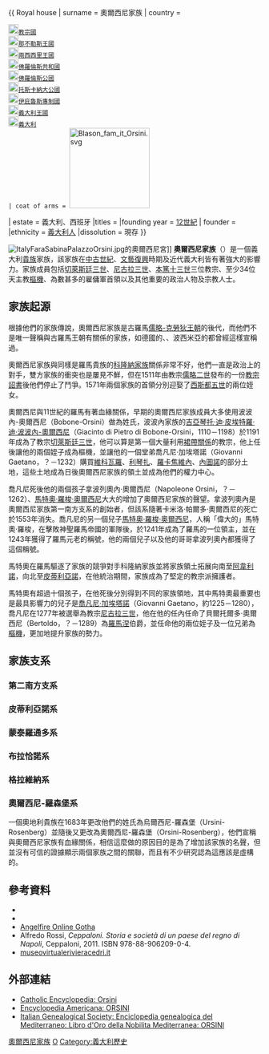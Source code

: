 {{ Royal house
| surname = 奧爾西尼家族
| country = 
 [[File:Flag_of_the_Papal_States_(pre_1808).svg|20px]][[教宗國|教宗國]]<br/>
[[File:Bandera_de_Nápoles_-_Trastámara.svg|20px]][[那不勒斯王國|那不勒斯王國]]<br/>
[[File:Flag_of_the_Kingdom_of_the_Two_Sicilies_(1816).svg|20px]][[兩西西里王國|兩西西里王國]]<br/>
[[File:Flag_of_John_the_Baptist.svg|20px]][[佛羅倫斯共和國|佛羅倫斯共和國]]<br/>
[[File:Bandiera_del_granducato_di_Toscana_(1562-1737_).png|20px]][[佛羅倫斯公國|佛羅倫斯公國]]<br/>
[[File:Flag_of_the_Grand_Duchy_of_Tuscany_(1840).svg|20px]][[托斯卡納大公國|托斯卡納大公國]]<br/>
[[File:Double-headed_eagle_of_the_Greek_Orthodox_Church.svg|20px]][[伊庇魯斯專制國|伊庇魯斯專制國]]<br/>
[[File:Flag_of_Italy_(1861–1946).svg|20px]][[義大利王國_(1861年－1946年)|義大利王國]]<br/>
[[File:Flag_of_Italy.svg|20px]][[義大利|義大利]]<br/>
| coat of arms = [[File:Blason_fam_it_Orsini.svg|160px]]
| estate = 義大利、西班牙
|titles = {{Collapsible list
|title = 多種頭銜
|
* [[教宗|教宗]]（非世襲）
* {{Tsl|en|Prince Assistants to the Papal Throne|宗座助理親王}}
* [[薩萊諾|薩萊諾]]親王
* [[塔蘭托|塔蘭托]]親王
* [[伊庇魯斯專制國|伊庇魯斯專制國]]君主
* [[布拉恰諾|布拉恰諾]]公爵
* [[普利亞格拉維納|格拉維納]]公爵
* [[諾拉|諾拉]]伯爵及公爵
* [[韋諾薩|韋諾薩]]公爵
* [[蒙泰聖薩維諾|蒙泰聖薩維諾]]侯爵
* [[彭纳-因泰韦里纳|彭納]]侯爵
* [[凱法利尼亞島|凱法利尼亞]]伯爵
* [[雷契|雷契]]伯爵
* [[馬諾佩洛|馬諾佩洛]]伯爵
* [[皮蒂利亞諾|皮蒂利亞諾]]伯爵
* [[索拉諾_(格羅塞托省)|索拉諾]]伯爵
* [[塔利亞科佐|塔利亞科佐]]伯爵
* [[札金索斯州|札金索斯]]伯爵
* [[普拉塔丹西多尼亞|安西多尼亞]]領主
* {{Tsl|en|Ceri|切里}}領主
* {{Tsl|it|Monumento naturale di Galeria Antica|加萊里亞安提卡的自然紀念碑|加萊里亞}}領主
* [[瓜爾迪亞格雷萊|瓜爾迪亞格雷萊]]領主
* [[吉廖島|吉廖島]]領主
* [[拉里諾|拉里諾]]領主
* [[利琴扎|利琴扎]]領主
* [[馬里諾|馬里諾]]領主
* [[蒙泰阿真塔里奧|蒙泰阿真塔里奧]]領主
* [[蒙泰羅通多|蒙泰羅通多]]領主
* {{Tsl|en|Mugnano in Teverina|穆尼亞諾伊恩特維里納|穆尼亞諾}}領主
* [[埃爾科萊港|埃爾科萊港]]領主
* [[聖安傑洛羅馬諾|聖安傑洛羅馬諾]]領主
* [[特雷維尼亞諾羅馬諾|特雷維尼亞諾]]領主
* [[托西恰|西西利亞納山谷]]領主
* [[維科瓦羅|維科瓦羅]]領主
}}
|founding year = [[12世紀|12世紀]]
| founder = {{Tsl|it|Orso di Bobone|奧爾索-迪-波波內}}
|ethnicity 	= [[義大利人|義大利人]]
|dissolution    = 現存
}}

{{意大利歷史}}
[[File:ItalyFaraSabinaPalazzoOrsini.jpg|thumb]]的奧爾西尼宮]]
'''奧爾西尼家族'''（{{lang-it|'''Orsini'''}}）是一個義大利[[貴族|貴族]]家族，該家族在[[中古世紀|中古世紀]]、[[文藝復興|文藝復興]]時期及近代義大利皆有著強大的影響力。家族成員包括[[切萊斯廷三世|切萊斯廷三世]]、[[尼古拉三世|尼古拉三世]]、[[本篤十三世|本篤十三世]]三位教宗、至少34位天主教[[樞機|樞機]]、為數甚多的雇傭軍首領以及其他重要的政治人物及宗教人士。

==家族起源==
根據他們的家族傳說，奧爾西尼家族是古羅馬[[儒略-克勞狄王朝|儒略-克勞狄王朝]]的後代，而他們不是唯一聲稱與古羅馬王朝有關係的家族，如德國的{{Tsl|en|House of Ascania|安哈特家族}}、{{Tsl|en|House of Zähringen|巴登家族|}}、波西米亞的{{Tsl|en|House of Rosenberg|羅森堡家族}}都曾經這樣宣稱過。

奧爾西尼家族與同樣是羅馬貴族的[[科隆納家族|科隆納家族]]關係非常不好，他們一直是政治上的對手，雙方家族的衝突也是屢見不鮮，但在1511年由教宗[[儒略二世|儒略二世]]發布的一份[[教宗詔書|教宗詔書]]後他們停止了鬥爭。1571年兩個家族的首領分別迎娶了[[西斯都五世|西斯都五世]]的兩位姪女。

奧爾西尼與11世紀的羅馬{{Tsl|it|Bobone|波波內家族}}有著血緣關係，早期的奧爾西尼家族成員大多使用波波內-奧爾西尼（Bobone-Orsini）做為姓氏，波波內家族的[[切萊斯廷三世|吉亞琴托·迪·皮埃特羅·迪·波波內-奧爾西尼]]（Giacinto di Pietro di Bobone-Orsini，1110－1198）於1191年成為了教宗[[切萊斯廷三世|切萊斯廷三世]]，他可以算是第一個大量利用[[裙帶關係|裙帶關係]]的教宗，他上任後讓他的兩個姪子成為樞機，並讓他的一個堂弟喬凡尼·加埃塔諾（Giovanni Gaetano，？－1232）購買[[維科瓦羅|維科瓦羅]]、[[利琴扎|利琴扎]]、[[羅卡焦維內|羅卡焦維內]]、[[內圖諾|內圖諾]]的部分土地，這些土地成為日後奧爾西尼家族的領土並成為他們的權力中心。

喬凡尼死後他的兩個孩子拿波列奧內·奧爾西尼（Napoleone Orsini，？－1262）、[[馬特奧·羅梭·奧爾西尼|馬特奧·羅梭·奧爾西尼]]大大的增加了奧爾西尼家族的聲望。拿波列奧內是奧爾西尼家族第一南方支系的創始者，但該系隨著卡米洛·帕爾多·奧爾西尼的死亡於1553年消失。喬凡尼的另一個兒子[[馬特奧·羅梭·奧爾西尼|馬特奧·羅梭·奧爾西尼]]，人稱「偉大的」馬特奧·羅梭，在擊敗神聖羅馬帝國的軍隊後，於1241年成為了羅馬的一位領主，並在1243年獲得了羅馬元老的稱號，他的兩個兒子以及他的哥哥拿波列奧內都獲得了這個稱號。

馬特奧在羅馬驅逐了家族的競爭對手科隆納家族並將家族領土拓展向南至[[阿韋利諾|阿韋利諾]]，向北至[[皮蒂利亞諾|皮蒂利亞諾]]，在他統治期間，家族成為了堅定的教宗派擁護者。

馬特奧有超過十個孩子，在他死後分別得到不同的家族領地，其中馬特奧最重要也是最具影響力的兒子是[[尼古拉三世|喬凡尼·加埃塔諾]]（Giovanni Gaetano，約1225－1280），喬凡尼在1277年被選舉為教宗[[尼古拉三世|尼古拉三世]]，他在他的任內任命了貝爾托爾多·奧爾西尼（Bertoldo，？－1289）為[[罗马涅|羅馬涅]]伯爵，並任命他的兩位姪子及一位兄弟為[[樞機|樞機]]，更加地提升家族的勢力。

==家族支系==

===第二南方支系===

===皮蒂利亞諾系===

===蒙泰羅通多系===

===布拉恰諾系===

===格拉維納系===

===奧爾西尼-羅森堡系===
一個奧地利貴族{{Tsl|en|Orsini-Rosenberg|羅森堡家族}}在1683年更改他們的姓氏為烏爾西尼-羅森堡（Ursini-Rosenberg）並隨後又更改為奧爾西尼-羅森堡（Orsini-Rosenberg），他們宣稱與奧爾西尼家族有血緣關係，相信這麼做的原因目的是為了增加該家族的名聲，但並沒有可信的證據顯示兩個家族之間的關聯，而且有不少研究認為這應該是虛構的。

==參考資料==
*{{cite book|last=Rendina|first=Claudio|title=Le grandi famiglie di Roma|publisher=Newton Compton|location=Rome|year=2004}}
*{{cite book|title=Almanach de Gotha (original copy)|location=Germany|year=1905, 1922, 1925}}
*[https://web.archive.org/web/20110911114807/http://www.angelfire.com/realm/gotha/gotha/gotha.htm Angelfire Online Gotha]
*Alfredo Rossi, ''Ceppaloni. Storia e società di un paese del regno di Napoli'', Ceppaloni, 2011. ISBN 978-88-906209-0-4.
*[https://web.archive.org/web/20091012093813/http://www.museovirtualerivieracedri.it/pg002.html museovirtualerivieracedri.it]

==外部連結==
{{Commons category|House of Orsini}}
* [http://www.newadvent.org/cathen/11325b.htm Catholic Encyclopedia: Orsini] {{Wayback|url=http://www.newadvent.org/cathen/11325b.htm |date=20180223180602 }}{{en icon}}
* [http://www.hti.umich.edu/cgi/t/text/pageviewer-idx?c=moa;cc=moa;idno=ajd6870.0009.001;size=l;frm=frameset;seq=445;view=image;page=root Encyclopedia Americana: ORSINI]{{en icon}}
* [http://www.genmarenostrum.com/pagine-lettere/letterao/Orsini/anteprima%20orsini.htm Italian Genealogical Society: Enciclopedia genealogica del Mediterraneo: Libro d'Oro della Nobilita Mediterranea: ORSINI] {{Wayback|url=http://www.genmarenostrum.com/pagine-lettere/letterao/Orsini/anteprima%20orsini.htm |date=20200216211614 }}{{it icon}}

{{歐洲各國王室}}

{{Authority control}}
[[Category:奧爾西尼家族|]]
[[Category:義大利貴族|O]]
[[Category:義大利歷史|Category:義大利歷史]]